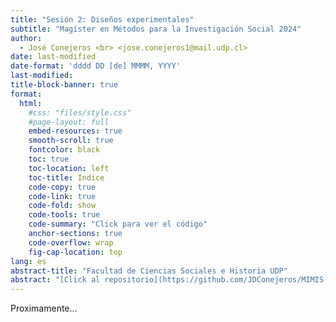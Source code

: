 ```yaml
---
title: "Sesión 2: Diseños experimentales"
subtitle: "Magíster en Métodos para la Investigación Social 2024"
author: 
  - José Conejeros <br> <jose.conejeros1@mail.udp.cl>
date: last-modified
date-format: 'dddd DD [de] MMMM, YYYY'
last-modified:
title-block-banner: true
format: 
  html:
    #css: "files/style.css"
    #page-layout: full
    embed-resources: true
    smooth-scroll: true
    fontcolor: black
    toc: true
    toc-location: left
    toc-title: Indice
    code-copy: true
    code-link: true
    code-fold: show
    code-tools: true
    code-summary: "Click para ver el código"
    anchor-sections: true
    code-overflow: wrap
    fig-cap-location: top
lang: es
abstract-title: "Facultad de Ciencias Sociales e Historia UDP"
abstract: "[Click al repositorio](https://github.com/JDConejeros/MIMIS-WKs2024.github.io)"
---
```


Proximamente...